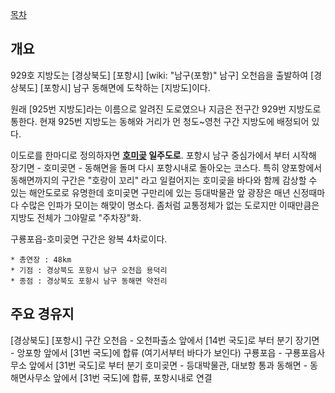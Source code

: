 [[목차]]
== 개요 ==
929호 지방도는 [경상북도] [포항시] [wiki: "남구(포항)" 남구] 오천읍을 출발하여 [경상북도] [포항시] 남구 동해면에 도착하는 [지방도]이다.

원래 [925번 지방도]라는 이름으로 알려진 도로였으나 지금은 전구간 929번 지방도로 통한다. 현재 925번 지방도는 동해와 거리가 먼 청도~영천 구간 지방도에 배정되어 있다. 

이도로를 한마디로 정의하자면 '''[[호미곶]] 일주도로'''. 포항시 남구 중심가에서 부터 시작해 장기면 - 호미곶면 - 동해면을 돌며 다시 포항시내로 돌아오는 코스다. 특히 양포항에서 동해면까지의 구간은 "호랑이 꼬리" 라고 일컬어지는 호미곶을 바다와 함께 감상할 수 있는 해안도로로 유명한데 호미곶면 구만리에 있는 등대박물관 앞 광장은 매년 신정때마다 수많은 인파가 모이는 해맞이 명소다. 좀처럼 교통정체가 없는 도로지만 이때만큼은 지방도 전체가 그야말로 "주차장"화.

구룡포읍-호미곶면 구간은 왕복 4차로이다.

 * 총연장 : 48km 
 * 기점 : 경상북도 포항시 남구 오천읍 용덕리
 * 종점 : 경상북도 포항시 남구 동해면 약전리

== 주요 경유지 ==
[경상북도] [포항시] 구간
오천읍 - 오천파출소 앞에서 [14번 국도]로 부터 분기
장기면 - 앙포항 앞에서 [31번 국도]에 합류 (여기서부터 바다가 보인다)
구룡포읍 - 구룡포읍사무소 앞에서 [31번 국도]로 부터 분기
호미곶면 - 등대박물관, 대보항 통과
동해면 - 동해면사무소 앞에서 [31번 국도]에 합류, 포항시내로 연결
